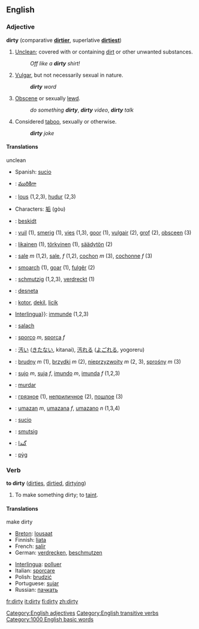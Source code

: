 ==English==
=== Adjective ===
'''dirty''' (comparative '''[[dirtier]]''', superlative '''[[dirtiest]]''')

# [[unclean|Unclean]]; covered with or containing [[dirt]] or other unwanted substances.
#: ''Off like a '''dirty''' shirt!''
# [[vulgar|Vulgar]], but not necessarily sexual in nature.
#: '''''dirty''' word''
# [[obscene|Obscene]] or sexually [[lewd]].
#: ''do something '''dirty''''', '''''dirty''' video'', '''''dirty''' talk''
# Considered [[taboo]], sexually or otherwise.
#: '''''dirty''' joke''

==== Translations ====

;unclean
{{top}}
{{mid}}
*Spanish: [[sucio]]
*{{te}}: [[మురికిగా]]
{{bottom}}

{{checktrans}}
*{{TTBC|Breton}}: [[lous]] (1,2,3), [[hudur]] (2,3)
*{{TTBC|Chinese}} Characters: [[垢]] (gòu)
*{{TTBC|Danish}}: [[beskidt]]
*{{TTBC|Dutch}}: [[vuil]] (1), [[smerig]] (1), [[vies]] (1,3), [[goor]] (1), [[vulgair]] (2), [[grof]] (2), [[obsceen]] (3)
*{{TTBC|Finnish}}: [[likainen]] (1), [[törkyinen]] (1), [[säädytön]] (2)
*{{TTBC|French}}: [[sale]] ''m'' (1,2), [[sale]], ''f'' (1,2), [[cochon]] ''m'' (3), [[cochonne]] ''f'' (3)
*{{TTBC|Frisian}}: [[smoarch]] (1), [[goar]] (1), [[fulgêr]] (2)
*{{TTBC|German}}: [[schmutzig]] (1,2,3), [[verdreckt]] (1)
*{{TTBC|Ido}}: [[desneta]]
*{{TTBC|Indonesian}}: [[kotor]], [[dekil]], [[licik]]
*[[Interlingua]]}}: [[immunde]] (1,2,3)
*{{TTBC|Irish}}: [[salach]]
*{{TTBC|Italian}}: [[sporco]] ''m'', [[sporca]] ''f''
*{{TTBC|Japanese}}: [[汚い]] ([[きたない]], kitanai), [[汚れる]] ([[よごれる]], yogoreru)
*{{TTBC|Polish}}: [[brudny]] ''m'' (1), [[brzydki]] ''m'' (2), [[nieprzyzwoity]] ''m'' (2, 3), [[sprośny]] ''m'' (3)
*{{TTBC|Portuguese}}: [[sujo]] ''m'', [[suja]] ''f'', [[imundo]] ''m'', [[imunda]] ''f'' (1,2,3)
*{{TTBC|Romanian}}: [[murdar]]
*{{TTBC|Russian}}: [[грязное]] (1), [[неприличное]] (2), [[пошлое]] (3)
*{{TTBC|Slovene}}: [[umazan]] ''m'', [[umazana]] ''f'', [[umazano]] ''n'' (1,3,4)
*{{TTBC|Spanish}}: [[sucio]]
*{{TTBC|Swedish}}: [[smutsig]]
*{{TTBC|Urdu}}: [[گندا]]
*{{TTBC|Welsh}}: [[pỳg]]

===Verb===
'''to dirty''' ([[dirties]], [[dirtied]], [[dirtying]])

# To make something dirty; to [[taint]].

==== Translations ====

;make dirty
{{top}}
*[[Breton]]: [[lousaat]]
*Finnish: [[liata]]
*French: [[salir]]
*German: [[verdrecken]], [[beschmutzen]]
{{mid}}
*[[Interlingua]]: [[polluer]]
*Italian: [[sporcare]]
*Polish: [[brudzić]]
*Portuguese: [[sujar]]
*Russian: [[пачкать]]
{{bottom}}

[[Category:English adjectives]]
[[Category:English transitive verbs]]

[[Category:1000 English basic words]]

[[fr:dirty]]
[[it:dirty]]
[[fi:dirty]]
[[zh:dirty]]